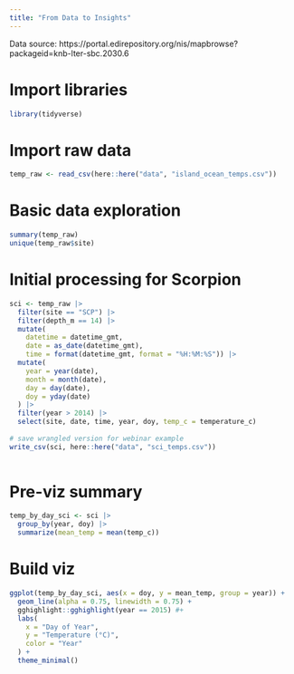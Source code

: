 ```yaml
---
title: "From Data to Insights"
---
```


Data source: https://portal.edirepository.org/nis/mapbrowse?packageid=knb-lter-sbc.2030.6

# Import libraries

```r
library(tidyverse)
```

# Import raw data

```r
temp_raw <- read_csv(here::here("data", "island_ocean_temps.csv"))
```

# Basic data exploration

```r
summary(temp_raw)
unique(temp_raw$site)
```

# Initial processing for Scorpion

```r
sci <- temp_raw |>
  filter(site == "SCP") |> 
  filter(depth_m == 14) |> 
  mutate(
    datetime = datetime_gmt,                
    date = as_date(datetime_gmt),
    time = format(datetime_gmt, format = "%H:%M:%S")) |> 
  mutate(
    year = year(date),
    month = month(date),
    day = day(date),
    doy = yday(date)
  ) |> 
  filter(year > 2014) |> 
  select(site, date, time, year, doy, temp_c = temperature_c) 
  
# save wrangled version for webinar example
write_csv(sci, here::here("data", "sci_temps.csv"))
    
```

# Pre-viz summary

```r
temp_by_day_sci <- sci |> 
  group_by(year, doy) |> 
  summarize(mean_temp = mean(temp_c)) 
```

# Build viz

```r
ggplot(temp_by_day_sci, aes(x = doy, y = mean_temp, group = year)) +
  geom_line(alpha = 0.75, linewidth = 0.75) +
  gghighlight::gghighlight(year == 2015) #+
  labs(
    x = "Day of Year",
    y = "Temperature (°C)",
    color = "Year"
  ) +
  theme_minimal()
```

